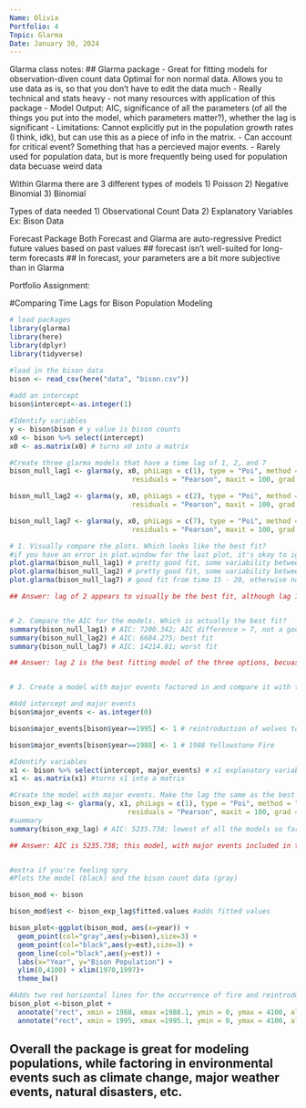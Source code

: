 ```yaml
---
Name: Olivia
Portfolio: 4
Topic: Glarma
Date: January 30, 2024
---
```


Glarma class notes:
## Glarma package
- Great for fitting models for observation-diven count data
Optimal for non normal data. Allows you to use data as is, so that you don't have to edit the data much
- Really technical and stats heavy - not many resources with application of this package
- Model Output: AIC, significance of all the parameters (of all the things you put into the model, which parameters matter?), whether the lag is significant
- Limitations: Cannot explicitly put in the population growth rates (I think, idk), but can use this as a piece of info in the matrix.
- Can account for critical event? Something that has a percieved major events.
- Rarely used for population data, but is more frequently being used for population data becuase weird data

Within Glarma there are 3 different types of models
1) Poisson
2) Negative Binomial
3) Binomial

Types of data needed
1) Observational Count Data
2) Explanatory Variables
Ex: Bison Data

Forecast Package
Both Forecast and Glarma are auto-regressive
Predict future values based on past values
## forecast isn't well-suited for long-term forecasts
## In forecast, your parameters are a bit more subjective than in Glarma




Portfolio Assignment:

#Comparing Time Lags for Bison Population Modeling
```r
# load packages
library(glarma)
library(here)
library(dplyr)
library(tidyverse)

#load in the bison data
bison <- read_csv(here("data", "bison.csv"))
  
#add an intercept 
bison$intercept<-as.integer(1)

#Identify variables
y <- bison$bison # y value is bison counts
x0 <- bison %>% select(intercept) 
x0 <- as.matrix(x0) # turns x0 into a matrix 

#Create three glarma models that have a time lag of 1, 2, and 7
bison_null_lag1 <- glarma(y, x0, phiLags = c(1), type = "Poi", method = "FS",
                              residuals = "Pearson", maxit = 100, grad = 1e-6)

bison_null_lag2 <- glarma(y, x0, phiLags = c(2), type = "Poi", method = "FS",
                              residuals = "Pearson", maxit = 100, grad = 1e-6)

bison_null_lag7 <- glarma(y, x0, phiLags = c(7), type = "Poi", method = "FS",
                              residuals = "Pearson", maxit = 100, grad = 1e-6)

# 1. Visually compare the plots. Which looks like the best fit?
#if you have an error in plot.window for the last plot, it's okay to ignore 
plot.glarma(bison_null_lag1) # pretty good fit, some variability between time segments, but generally trending well with the data
plot.glarma(bison_null_lag2) # pretty good fit, some variability between time segments, but best fit overall
plot.glarma(bison_null_lag7) # good fit from time 15 - 20, otherwise not a very good fit 

## Answer: lag of 2 appears to visually be the best fit, although lag 1 have a similar trend with the data. A lot of visual similarities between lag 1 and 2, both generally follow the trend and have variability from data. Lag 7 is not a very good fit.


# 2. Compare the AIC for the models. Which is actually the best fit? 
summary(bison_null_lag1) # AIC: 7200.342; AIC difference > 7, not a good fit
summary(bison_null_lag2) # AIC: 6684.275; best fit
summary(bison_null_lag7) # AIC: 14214.01; worst fit

## Answer: lag 2 is the best fitting model of the three options, becuase it has the lowest AIC.


# 3. Create a model with major events factored in and compare it with the best fit model identified in question 2. Is the model with major events a better fit? 

#Add intercept and major events
bison$major_events <- as.integer(0)

bison$major_events[bison$year==1995] <- 1 # reintroduction of wolves to yellowstone NP

bison$major_events[bison$year==1988] <- 1 # 1988 Yellowstone Fire

#Identify variables
x1 <- bison %>% select(intercept, major_events) # x1 explanatory variables, presence of major events
x1 <- as.matrix(x1) #turns x1 into a matrix

#Create the model with major events. Make the lag the same as the best fit model from question 2 
bison_exp_lag <- glarma(y, x1, phiLags = c(1), type = "Poi", method = "FS", 
                             residuals = "Pearson", maxit = 100, grad = 1e-6)
#summary 
summary(bison_exp_lag) # AIC: 5235.738; lowest of all the models so far

## Answer: AIC is 5235.738; this model, with major events included in the model, is a better fit than the three previous models that were generated. This model has the lowest AIC of all the models. Meaning that accounting for major environmental events within these specific model, leads to a better model fit than not. When determining time lags, consider gestation rate, sexual maturity, and breeding frequency - these directly impact the lag and should be a major consideration when determining the lag time.


#extra if you're feeling spry 
#Plots the model (black) and the bison count data (gray)

bison_mod <- bison 

bison_mod$est <- bison_exp_lag$fitted.values #adds fitted values

bison_plot<-ggplot(bison_mod, aes(x=year)) + 
  geom_point(col="gray",aes(y=bison),size=3) + 
  geom_point(col="black",aes(y=est),size=3) +
  geom_line(col="black",aes(y=est)) +
  labs(x="Year", y="Bison Population") +
  ylim(0,4100) + xlim(1970,1997)+
  theme_bw()

#Adds two red horizontal lines for the occurrence of fire and reintroduction of wolves
bison_plot <-bison_plot + 
  annotate("rect", xmin = 1988, xmax =1988.1, ymin = 0, ymax = 4100, alpha = .75,fill = "red") + 
  annotate("rect", xmin = 1995, xmax =1995.1, ymin = 0, ymax = 4100, alpha = .75,fill = "red")

```



## Overall the package is great for modeling populations, while factoring in environmental events such as climate change, major weather events, natural disasters, etc.




